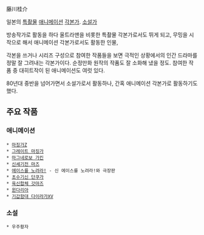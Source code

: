 藤川桂介

일본의 [[특촬물]] [[애니메이션]] [[각본가]]. [[소설가]]

방송작가로 활동을 하다 울트라맨을 비롯한 특촬물 각본가로서도 뛰게 되고, 무밍을 시작으로 해서 애니메이션 각본가로서도 활동한 인물, 

각본을 쓰거나 시리즈 구성으로 참여한 작품들을 보면 극적인 상황에서의 인간 드라마를 정말 잘 그려내는 각본가이다. 순정만화 원작의 작품도 잘 소화해 냈을 정도. 참여한 작품 중 대히트작이 된 애니메이션도 여럿 있다. 

80년대 중반을 넘어가면서 소설가로서 활동하나, 간혹 애니메이션 각본가로 활동하기도 했다. 

== 주요 작품 ==
=== 애니메이션 ===
 * [[마징가Z]]
 * [[그레이트 마징가]]
 * [[마그네로보 가킨]]
 * [[신세기전 마즈]]
 * [[에이스를 노려라!]] - 신 에이스를 노려라!와 극장판
 * [[초수기신 단쿠가]]
 * [[육신합체 갓마즈]]
 * [[윈다리아]]
 * [[기갑함대 다이라가XV]]

=== 소설 ===
 * 우주황자


 
